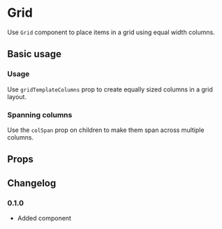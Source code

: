 # Grid

Use `Grid` component to place items in a grid using equal width columns.

## Basic usage

### Usage

Use `gridTemplateColumns` prop to create equally sized columns in a grid layout.

<ax-demo name="grid/usage" />

### Spanning columns

Use the `colSpan` prop on children to make them span across multiple columns.

<ax-demo meta='/colSpan="2"/' name="grid/span-usage" />

## Props

<ax-props-table component="Grid" />

## Changelog

### 0.1.0

- Added component
